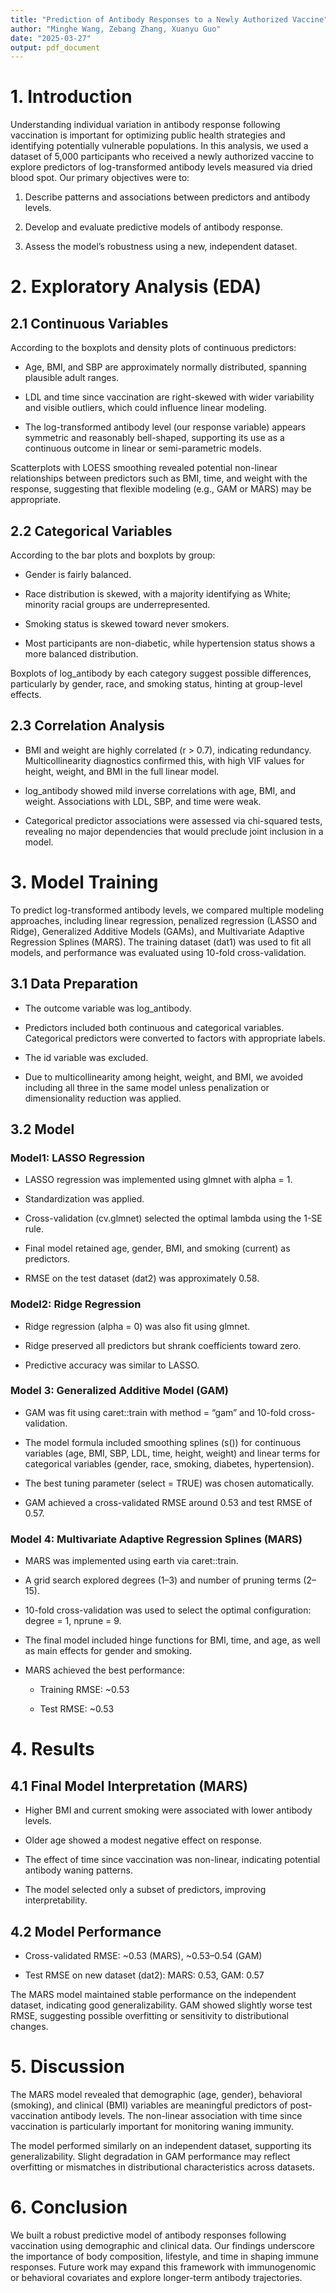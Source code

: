 ```yaml
---
title: "Prediction of Antibody Responses to a Newly Authorized Vaccine"
author: "Minghe Wang, Zebang Zhang, Xuanyu Guo"
date: "2025-03-27"
output: pdf_document
---
```


# 1. Introduction

Understanding individual variation in antibody response following vaccination is important for optimizing public health strategies and identifying potentially vulnerable populations. In this analysis, we used a dataset of 5,000 participants who received a newly authorized vaccine to explore predictors of log-transformed antibody levels measured via dried blood spot. Our primary objectives were to:

1. Describe patterns and associations between predictors and antibody levels.

2. Develop and evaluate predictive models of antibody response.

3. Assess the model's robustness using a new, independent dataset.


# 2. Exploratory Analysis (EDA)

## 2.1 Continuous Variables

According to the boxplots and density plots of continuous predictors:

- Age, BMI, and SBP are approximately normally distributed, spanning plausible adult ranges.

- LDL and time since vaccination are right-skewed with wider variability and visible outliers, which could influence linear modeling.

- The log-transformed antibody level (our response variable) appears symmetric and reasonably bell-shaped, supporting its use as a continuous outcome in linear or semi-parametric models.

Scatterplots with LOESS smoothing revealed potential non-linear relationships between predictors such as BMI, time, and weight with the response, suggesting that flexible modeling (e.g., GAM or MARS) may be appropriate.

## 2.2 Categorical Variables

According to the bar plots and boxplots by group:

- Gender is fairly balanced.

- Race distribution is skewed, with a majority identifying as White; minority racial groups are underrepresented.

- Smoking status is skewed toward never smokers.

- Most participants are non-diabetic, while hypertension status shows a more balanced distribution.

Boxplots of log_antibody by each category suggest possible differences, particularly by gender, race, and smoking status, hinting at group-level effects.

## 2.3 Correlation Analysis

- BMI and weight are highly correlated (r > 0.7), indicating redundancy. Multicollinearity diagnostics confirmed this, with high VIF values for height, weight, and BMI in the full linear model.

- log_antibody showed mild inverse correlations with age, BMI, and weight. Associations with LDL, SBP, and time were weak.

- Categorical predictor associations were assessed via chi-squared tests, revealing no major dependencies that would preclude joint inclusion in a model.

# 3. Model Training

To predict log-transformed antibody levels, we compared multiple modeling approaches, including linear regression, penalized regression (LASSO and Ridge), Generalized Additive Models (GAMs), and Multivariate Adaptive Regression Splines (MARS). The training dataset (dat1) was used to fit all models, and performance was evaluated using 10-fold cross-validation.

## 3.1 Data Preparation

- The outcome variable was log_antibody.

- Predictors included both continuous and categorical variables. Categorical predictors were converted to factors with appropriate labels.

- The id variable was excluded.

- Due to multicollinearity among height, weight, and BMI, we avoided including all three in the same model unless penalization or dimensionality reduction was applied.

## 3.2 Model
### Model1: LASSO Regression

- LASSO regression was implemented using glmnet with alpha = 1.

- Standardization was applied.

- Cross-validation (cv.glmnet) selected the optimal lambda using the 1-SE rule.

- Final model retained age, gender, BMI, and smoking (current) as predictors.

- RMSE on the test dataset (dat2) was approximately 0.58.

### Model2: Ridge Regression

- Ridge regression (alpha = 0) was also fit using glmnet.

- Ridge preserved all predictors but shrank coefficients toward zero.

- Predictive accuracy was similar to LASSO.

### Model 3: Generalized Additive Model (GAM)

- GAM was fit using caret::train with method = "gam" and 10-fold cross-validation.

- The model formula included smoothing splines (s()) for continuous variables (age, BMI, SBP, LDL, time, height, weight) and linear terms for categorical variables (gender, race, smoking, diabetes, hypertension).

- The best tuning parameter (select = TRUE) was chosen automatically.

- GAM achieved a cross-validated RMSE around 0.53 and test RMSE of 0.57.

### Model 4: Multivariate Adaptive Regression Splines (MARS)

- MARS was implemented using earth via caret::train.

- A grid search explored degrees (1–3) and number of pruning terms (2–15).

- 10-fold cross-validation was used to select the optimal configuration: degree = 1, nprune = 9.

- The final model included hinge functions for BMI, time, and age, as well as main effects for gender and smoking.

- MARS achieved the best performance:

  - Training RMSE: ~0.53

  - Test RMSE: ~0.53

# 4. Results

## 4.1 Final Model Interpretation (MARS)

- Higher BMI and current smoking were associated with lower antibody levels.

- Older age showed a modest negative effect on response.

- The effect of time since vaccination was non-linear, indicating potential antibody waning patterns.

- The model selected only a subset of predictors, improving interpretability.

## 4.2 Model Performance

- Cross-validated RMSE: ~0.53 (MARS), ~0.53–0.54 (GAM)

- Test RMSE on new dataset (dat2): MARS: 0.53, GAM: 0.57

The MARS model maintained stable performance on the independent dataset, indicating good generalizability. GAM showed slightly worse test RMSE, suggesting possible overfitting or sensitivity to distributional changes.

# 5. Discussion

The MARS model revealed that demographic (age, gender), behavioral (smoking), and clinical (BMI) variables are meaningful predictors of post-vaccination antibody levels. The non-linear association with time since vaccination is particularly important for monitoring waning immunity.

The model performed similarly on an independent dataset, supporting its generalizability. Slight degradation in GAM performance may reflect overfitting or mismatches in distributional characteristics across datasets.

# 6. Conclusion

We built a robust predictive model of antibody responses following vaccination using demographic and clinical data. Our findings underscore the importance of body composition, lifestyle, and time in shaping immune responses. Future work may expand this framework with immunogenomic or behavioral covariates and explore longer-term antibody trajectories.

